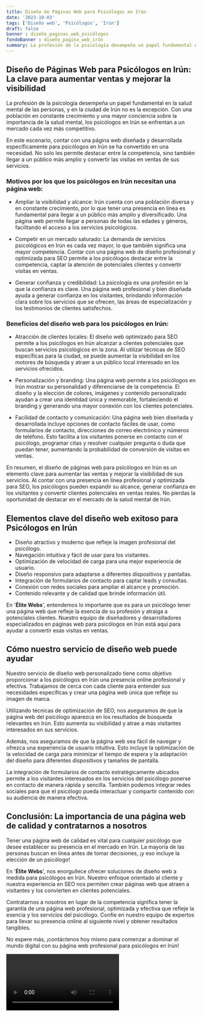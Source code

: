 ```yaml
---
title: Diseño de Páginas Web para Psicólogos en Irún
date: '2023-10-03'
tags: ['Diseño web', 'Psicólogos', 'Irún']
draft: false
banner : diseño_paginas_web_psicólogos
fondoBanner : diseño_pagina_web_irún
summary: La profesión de la psicología desempeña un papel fundamental en la salud mental de las personas, y en la ciudad de Irún no es la excepción. Con una población en constante crecimiento y una mayor conciencia sobre la importancia de la salud mental, los psicólogos en Irún se enfrentan a un mercado cada vez más competitivo.
---
```


## Diseño de Páginas Web para Psicólogos en Irún: La clave para aumentar ventas y mejorar la visibilidad

La profesión de la psicología desempeña un papel fundamental en la salud mental de las personas, y en la ciudad de Irún no es la excepción. Con una población en constante crecimiento y una mayor conciencia sobre la importancia de la salud mental, los psicólogos en Irún se enfrentan a un mercado cada vez más competitivo.

En este escenario, contar con una página web diseñada y desarrollada específicamente para psicólogos en Irún se ha convertido en una necesidad. No solo les permite destacar entre la competencia, sino también llegar a un público más amplio y convertir las visitas en ventas de sus servicios.

### Motivos por los que los psicólogos en Irún necesitan una página web:
- Ampliar la visibilidad y alcance: Irún cuenta con una población diversa y en constante crecimiento, por lo que tener una presencia en línea es fundamental para llegar a un público más amplio y diversificado. Una página web permite llegar a personas de todas las edades y géneros, facilitando el acceso a los servicios psicológicos.

- Competir en un mercado saturado: La demanda de servicios psicológicos en Irún es cada vez mayor, lo que también significa una mayor competencia. Contar con una página web de diseño profesional y optimizada para SEO permite a los psicólogos destacar entre la competencia, captar la atención de potenciales clientes y convertir visitas en ventas.

- Generar confianza y credibilidad: La psicología es una profesión en la que la confianza es clave. Una página web profesional y bien diseñada ayuda a generar confianza en los visitantes, brindando información clara sobre los servicios que se ofrecen, las áreas de especialización y los testimonios de clientes satisfechos.

### Beneficios del diseño web para los psicólogos en Irún:
- Atracción de clientes locales: El diseño web optimizado para SEO permite a los psicólogos en Irún alcanzar a clientes potenciales que buscan servicios psicológicos en la zona. Al utilizar técnicas de SEO específicas para la ciudad, se puede aumentar la visibilidad en los motores de búsqueda y atraer a un público local interesado en los servicios ofrecidos.

- Personalización y branding: Una página web permite a los psicólogos en Irún mostrar su personalidad y diferenciarse de la competencia. El diseño y la elección de colores, imágenes y contenido personalizado ayudan a crear una identidad única y memorable, fortaleciendo el branding y generando una mayor conexión con los clientes potenciales.

- Facilidad de contacto y comunicación: Una página web bien diseñada y desarrollada incluye opciones de contacto fáciles de usar, como formularios de contacto, direcciones de correo electrónico y números de teléfono. Esto facilita a los visitantes ponerse en contacto con el psicólogo, programar citas y resolver cualquier pregunta o duda que puedan tener, aumentando la probabilidad de conversión de visitas en ventas.

En resumen, el diseño de páginas web para psicólogos en Irún es un elemento clave para aumentar las ventas y mejorar la visibilidad de sus servicios. Al contar con una presencia en línea profesional y optimizada para SEO, los psicólogos pueden expandir su alcance, generar confianza en los visitantes y convertir clientes potenciales en ventas reales. No pierdas la oportunidad de destacar en el mercado de la salud mental de Irún.

<GifSeo />

<Cta />

## Elementos clave del diseño web exitoso para Psicólogos en Irún

- Diseño atractivo y moderno que refleje la imagen profesional del psicólogo.
- Navegación intuitiva y fácil de usar para los visitantes.
- Optimización de velocidad de carga para una mejor experiencia de usuario.
- Diseño responsivo para adaptarse a diferentes dispositivos y pantallas.
- Integración de formularios de contacto para captar leads y consultas.
- Conexión con redes sociales para ampliar el alcance y promoción.
- Contenido relevante y de calidad que brinde información útil.

En '**Élite Webs**', entendemos lo importante que es para un psicólogo tener una página web que refleje la esencia de su profesión y atraiga a potenciales clientes. Nuestro equipo de diseñadores y desarrolladores especializados en páginas web para psicólogos en Irún está aquí para ayudar a convertir esas visitas en ventas.

## Cómo nuestro servicio de diseño web puede ayudar

Nuestro servicio de diseño web personalizado tiene como objetivo proporcionar a los psicólogos en Irún una presencia online profesional y efectiva. Trabajamos de cerca con cada cliente para entender sus necesidades específicas y crear una página web única que refleje su imagen de marca.

Utilizando técnicas de optimización de SEO, nos aseguramos de que la página web del psicólogo aparezca en los resultados de búsqueda relevantes en Irún. Esto aumenta su visibilidad y atrae a más visitantes interesados en sus servicios.

Además, nos aseguramos de que la página web sea fácil de navegar y ofrezca una experiencia de usuario intuitiva. Esto incluye la optimización de la velocidad de carga para minimizar el tiempo de espera y la adaptación del diseño para diferentes dispositivos y tamaños de pantalla.

La integración de formularios de contacto estratégicamente ubicados permite a los visitantes interesados en los servicios del psicólogo ponerse en contacto de manera rápida y sencilla. También podemos integrar redes sociales para que el psicólogo pueda interactuar y compartir contenido con su audiencia de manera efectiva.

## Conclusión: La importancia de una página web de calidad y contratarnos a nosotros

Tener una página web de calidad es vital para cualquier psicólogo que desee establecer su presencia en el mercado en Irún. La mayoría de las personas buscan en línea antes de tomar decisiones, ¡y eso incluye la elección de un psicólogo!

En '**Élite Webs**', nos enorgullece ofrecer soluciones de diseño web a medida para psicólogos en Irún. Nuestro enfoque orientado al cliente y nuestra experiencia en SEO nos permiten crear páginas web que atraen a visitantes y los convierten en clientes potenciales.

Contratarnos a nosotros en lugar de la competencia significa tener la garantía de una página web profesional, optimizada y efectiva que refleje la esencia y los servicios del psicólogo. Confíe en nuestro equipo de expertos para llevar su presencia online al siguiente nivel y obtener resultados tangibles.

No espere más, ¡contáctenos hoy mismo para comenzar a dominar el mundo digital con su página web profesional para psicólogos en Irún!

<Video />

<CtaBot job='Psicólogos' city='Irún'/>

<Gmaps query='Irún+españa+maps' />